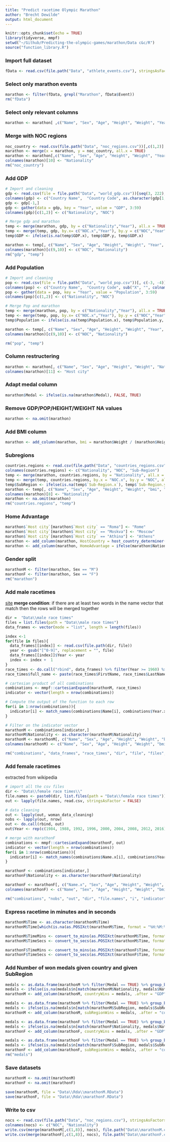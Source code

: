 ```yaml
---
title: "Predict racetime Olympic Marathon"
author: "Brecht Dewilde"
output: html_document
---
```


```r
knitr::opts_chunk$set(echo = TRUE)
library(tidyverse, mmpf)
setwd("~/Github/Predicting-the-olympic-games/marathon/Data c&c/R")
source("function_library.R")
```

### Import full dataset 
```r
fData <- read.csv(file.path("Data", "athlete_events.csv"), stringsAsFactors = FALSE)
```

### Select only marathon events
```r
marathon <- filter(fData, grepl("Marathon", fData$Event))
rm("fData")
```

### Select only relevant columns
```r
marathon <- marathon[ ,c("Name", "Sex", "Age", "Height", "Weight", "Year", "City", "Medal", "NOC")]
```

### Merge with NOC regions
```r
noc_country <- read.csv(file.path("Data", "noc_regions.csv"))[,c(1,2)]
marathon <- merge(x = marathon, y = noc_country, all.x = TRUE)
marathon <- marathon[,c("Name", "Sex", "Age", "Height", "Weight", "Year", "City",  "Medal", "NOC", "region")]
colnames(marathon)[10] <- "Nationality"
rm("noc_country")
```

### Add GDP 
```r
# Import and cleaning
gdp <- read.csv(file = file.path("Data", "world_gdp.csv"))[seq(3, 222), c(-3, -4)]
colnames(gdp) <- c("Country Name",	"Country Code",	as.character(gdp[1,])[seq(3, 59)])
gdp <- gdp[-1,]
gdp <- gather(data = gdp, key = "Year", value = "GDP", 3:59)
colnames(gdp)[c(1,2)] <- c("Nationality", "NOC")

# Merge gdp and marathon
temp <- merge(marathon, gdp, by = c("Nationality","Year"), all.x = TRUE)
temp <- merge(temp, gdp, by.x= c("NOC.x","Year"), by.y = c("NOC","Year"), all.x = TRUE)
temp$GDP <- ifelse(is.na(temp$GDP.x), temp$GDP.y, temp$GDP.x)

marathon <- temp[, c("Name", "Sex", "Age", "Height", "Weight", "Year", "City", "Medal", "NOC.x", "Nationality.x", "GDP")]
colnames(marathon)[c(9,10)] <- c("NOC", "Nationality")
rm("gdp", "temp")
```

### Add Population
```r
# Import and cleaning
pop <- read.csv(file = file.path("Data", "world_pop.csv"))[, c(-3, -4)]
colnames(pop) <- c("Country Name",	"Country Code", sub("X", "", colnames(pop)[c(-1,-2)]))
pop <- gather(data = pop, key = "Year", value = "Population", 3:59)
colnames(pop)[c(1,2)] <- c("Nationality", "NOC")

# Merge Pop and marathon 
temp <- merge(marathon, pop, by = c("Nationality","Year"), all.x = TRUE)
temp <- merge(temp, pop, by.x= c("NOC.x","Year"), by.y = c("NOC","Year"), all.x = TRUE)
temp$Population <- ifelse(is.na(temp$Population.x), temp$Population.y, temp$Population.x)

marathon <- temp[, c("Name", "Sex", "Age", "Height", "Weight", "Year", "City", "Medal", "NOC.x", "Nationality.x", "GDP", "Population")]
colnames(marathon)[c(9,10)] <- c("NOC", "Nationality")

rm("pop", "temp")
```

### Column restructering
```r
marathon <- marathon[, c("Name", "Sex", "Age", "Height", "Weight", "Nationality", "NOC", "Population", "GDP", "Year", "City", "Medal")]
colnames(marathon)[11] <- "Host city"
```

### Adapt medal column
```r
marathon$Medal <- ifelse(is.na(marathon$Medal), FALSE, TRUE)
```

### Remove GDP/POP/HEIGHT/WEIGHT NA values
```r
marathon <- na.omit(marathon)
```

### Add BMI column
```r
marathon <- add_column(marathon, bmi = marathon$Weight / (marathon$Height/100)^2, .after = "Weight")
```

### Subregions
```r
countries.regions <- read.csv(file.path("Data", "countries_regions.csv"), stringsAsFactors = FALSE)[ ,c(1, 3, 7)]
colnames(countries.regions) <- c("Nationality", "NOC", "Sub-Region")
temp <- merge(marathon, countries.regions, by = "Nationality", all.x = TRUE)
temp <- merge(temp, countries.regions, by.x = "NOC.x", by.y = "NOC", all.x = TRUE)
temp$SubRegion <- ifelse(is.na(temp$`Sub-Region.x`), temp$`Sub-Region.y`, temp$`Sub-Region.x`)
marathon <- temp[, c("Name", "Sex", "Age", "Height", "Weight", "bmi", "Year", "Nationality.x", "Population", "GDP", "SubRegion", "Host city", "Medal")]
colnames(marathon)[8] <- "Nationality"
marathon <- na.omit(marathon)
rm("countries.regions", "temp")
```

### Home Advantage
```r
marathon$`Host city`[marathon$`Host city` == "Roma"] <- "Rome"
marathon$`Host city`[marathon$`Host city` == "Moskva"] <- "Moscow"
marathon$`Host city`[marathon$`Host city` == "Athina"] <- "Athens"
marathon <- add_column(marathon, HostCountry = host_country_determiner(marathon$`Host city`), .after = "Host city")
marathon <- add_column(marathon, HomeAdvantage = ifelse(marathon$Nationality == marathon$HostCountry, TRUE, FALSE), .after = "HostCountry")
```

### Gender split
```r
marathonM <- filter(marathon, Sex == "M")
marathonF <- filter(marathon, Sex == "F")
rm("marathon")
```

### Add male racetimes
[site](http://www.olympicgamesmarathon.com/results.php) 
**merge condition**: if there are at least two words in the name vector that match then the rows will be merged together
```r
dir =  "Data\\male race times"
files = list.files(path = "Data\\male race times")
data_frames <- vector(mode = "list", length = length(files))

index <-1 
for(file in files){
  data_frames[[index]] <- read.csv(file.path(dir, file))
  year <- gsub("[^0-9]", replacement = "", file)
  data_frames[[index]]$Year <- year
  index <- index +  1
}
race_times <- do.call("rbind", data_frames) %>% filter(Year >= 1960) %>% filter(Time != "")
race_times$full_name <- paste(race_times$FirstName, race_times$LastName)

# cartesian product of all combinations
combinations <- mmpf::cartesianExpand(marathonM, race_times)
indicator <- vector(length = nrow(combinations))

# Compute the output of the function to each row
for(i in 1:nrow(combinations)){
  indicator[i] <- match_names(combinations$Name[i], combinations$Year.x[i], combinations$full_name[i], combinations$Year.y[i])
}

# Filter on the indicator vector
marathonM <- combinations[indicator,]
marathonM$Nationality <- as.character(marathonM$Nationality)
marathonM <- marathonM[, c("Name", "Sex", "Age", "Height", "Weight", "bmi",  "Year.x", "Nationality.x", "SubRegion", "Population", "GDP",  "HomeAdvantage", "Position", "Medal", "Time")]
colnames(marathonM) <- c("Name", "Sex", "Age", "Height", "Weight", "bmi", "Year", "Nationality", "SubRegion", "Population", "GDP", "HomeAdvantage", "Position", "Medal", "Time")

rm("combinations", "data_frames", "race_times", "dir", "file", "files", "i", "index", "indicator", "year")
```


### Add female racetimes
extracted from wikipedia
```r
# import all the csv files
dir <- "Data\\female race times\\"
file.names <- paste0(dir, list.files(path = "Data\\female race times"))
out <- lapply(file.names, read.csv, stringsAsFactor = FALSE)

# data cleaning
out <- lapply(out, woman_data_cleaning)
nobs <- lapply(out, nrow)
out <- do.call(rbind, out)
out$Year <- rep(c(1984, 1988, 1992, 1996, 2000, 2004, 2008, 2012, 2016), unlist(nobs))

# merge with marathonF
combinations <- mmpf::cartesianExpand(marathonF, out)
indicator <- vector(length = nrow(combinations))
for(i in 1:nrow(combinations)){
  indicator[i] <- match_names(combinations$Name.x[i], combinations$Year.x[i], combinations$Name.y[i], combinations$Year.y[i])
}

marathonF <- combinations[indicator,]
marathonF$Nationality <- as.character(marathonF$Nationality)

marathonF <- marathonF[, c("Name.x", "Sex", "Age", "Height", "Weight", "bmi",  "Year.x", "Nationality.x", "SubRegion", "Population", "GDP",  "HomeAdvantage", "Position", "Medal", "Time")]
colnames(marathonF) <- c("Name", "Sex", "Age", "Height", "Weight", "bmi", "Year", "Nationality", "SubRegion", "Population", "GDP", "HomeAdvantage", "Position", "Medal", "Time")

rm("combinations", "nobs", "out", "dir", "file.names", "i", "indicator")
```

### Express racetime in minutes and in seconds
```r
marathonM$Time <- as.character(marathonM$Time)
marathonM$Time[which(is.na(as.POSIXct(marathonM$Time, format = "%H:%M:%S")))] <- c("2:31:18", "2:32:32", "2:26:38", "2:26:33", "2:31:20", "2:27:00", "2:28:55", "2:24:16", "2:32:13", "2:31:32", "2:31:54", "2:29:45", "2:29:40", "2:27:30", "2:22:58", "2:32:12")

marathonM$TimeMins <- convert_to_mins(as.POSIXct(marathonM$Time, format = "%H:%M:%S"))
marathonM$TimeSecs <- convert_to_secs(as.POSIXct(marathonM$Time, format = "%H:%M:%S"))

marathonF$TimeMins <- convert_to_mins(as.POSIXct(marathonF$Time, format = "%H:%M:%S"))
marathonF$TimeSecs <- convert_to_secs(as.POSIXct(marathonF$Time, format = "%H:%M:%S"))
```

### Add Number of won medals given country and given SubRegion
```r
medals <- as.data.frame(marathonM %>% filter(Medal == TRUE) %>% group_by(Nationality) %>%  count(won = Medal))
medals <- ifelse(is.na(medals$n[match(marathonM$Nationality, medals$Nationality)]), 0, medals$n[match(marathonM$Nationality, medals$Nationality)])
marathonM <- add_column(marathonM, countryWins = medals, .after = "GDP")

medals <- as.data.frame(marathonM %>% filter(Medal == TRUE) %>% group_by(SubRegion) %>%  count(won = Medal))
medals <- ifelse(is.na(medals$n[match(marathonM$SubRegion, medals$SubRegion)]), 0, medals$n[match(marathonM$SubRegion, medals$SubRegion)])
marathonM <- add_column(marathonM, subRegionWins = medals, .after = "countryWins")

medals <- as.data.frame(marathonF %>% filter(Medal == TRUE) %>% group_by(Nationality) %>%  count(won = Medal))
medals <- ifelse(is.na(medals$n[match(marathonF$Nationality, medals$Nationality)]), 0, medals$n[match(marathonF$Nationality, medals$Nationality)])
marathonF <- add_column(marathonF, countryWins = medals, .after = "GDP")

medals <- as.data.frame(marathonF %>% filter(Medal == TRUE) %>% group_by(SubRegion) %>%  count(won = Medal))
medals <- ifelse(is.na(medals$n[match(marathonF$SubRegion, medals$SubRegion)]), 0, medals$n[match(marathonF$SubRegion, medals$SubRegion)])
marathonF <- add_column(marathonF, subRegionWins = medals, .after = "countryWins")
rm("medals")
```

### Save datasets
```r
marathonM <- na.omit(marathonM)
marathonF <- na.omit(marathonF)

save(marathonM, file = "Data\\Rda\\marathonM.RData")
save(marathonF, file = "Data\\Rda\\marathonF.RData")
```

### Write to csv
```r
nocs <- read.csv(file.path("Data", "noc_regions.csv"), stringsAsFactors = FALSE)[, c(1,2)]
colnames(nocs) <- c("NOC", "Nationality")
write.csv(merge(marathonM[,c(1,8)], nocs), file.path("Data\\marathonM.csv"))
write.csv(merge(marathonF[,c(1,8)], nocs), file.path("Data\\marathonF.csv"))
```

